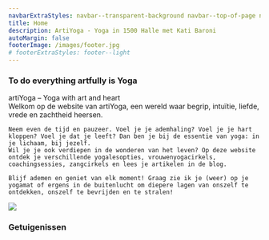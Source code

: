 ```yaml
---
navbarExtraStyles: navbar--transparent-background navbar--top-of-page navbar--dark
title: Home
description: ArtiYoga - Yoga in 1500 Halle met Kati Baroni
autoMargin: false
footerImage: /images/footer.jpg
# footerExtraStyles: footer--light
---
```

<Section>  
  <ContentWithBackground src="/images/lessons/priveyoga.jpg" className="vh-100 w-100">
  

  <SectionFooter>    
    <div className="quote mb-4">
          <div className="quote__content">
            <h3>
              To do everything artfully is Yoga
            </h3>
          </div>
        </div>
    </SectionFooter>
    <SectionFooter className="text--light">      
      artiYoga – Yoga with art and heart
  </SectionFooter >
  </ContentWithBackground>
  
</Section>

<Section>
  <Content className="section__content--auto-margin">
    <span className="text--emphasized">Welkom</span> op de website van artiYoga, een wereld waar begrip, intuïtie, liefde, vrede en zachtheid heersen. 

    Neem even de tijd en pauzeer. Voel je je ademhaling? Voel je je hart kloppen? Voel je dat je leeft? Dan ben je bij de essentie van yoga: in je lichaam, bij jezelf.  
    Wil je je ook verdiepen in de wonderen van het leven? Op deze website ontdek je verschillende yogalesopties, vrouwenyogacirkels, coachingsessies, zangcirkels en lees je artikelen in de blog. 
    
    Blijf ademen en geniet van elk moment! Graag zie ik je (weer) op je yogamat of ergens in de buitenlucht om diepere lagen van onszelf te ontdekken, onszelf te bevrijden en te stralen!

  </Content>

  <Content className="vh-50 pl-0 pr-0 pt-3">
    <Image src="/images/yogastyles/hathayoga2.jpg" />
  </Content>
 
</Section>



<Section className="pb-3">  
  

  <Content className="w-100 section__content--auto-margin">
     <h3>Getuigenissen</h3>       
     <Carousel ContentWithBackgroundImageName="" folderNameWithMdxFiles="business-and-private-testimonial"/>   
  </Content>
</Section>